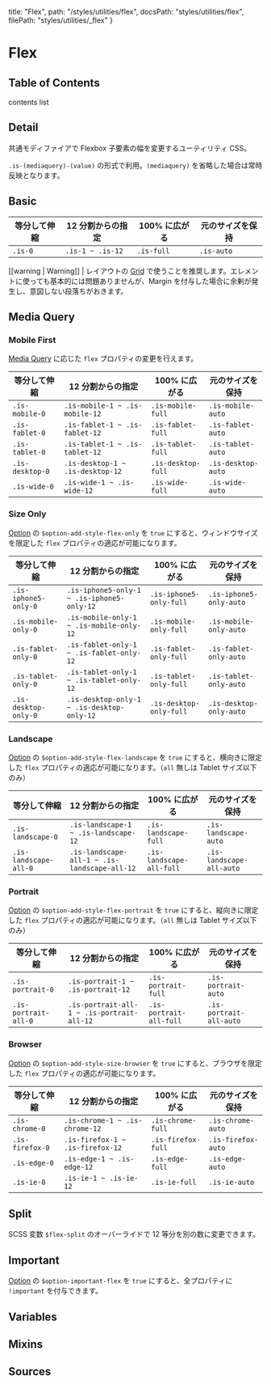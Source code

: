   title: "Flex",
  path: "/styles/utilities/flex",
  docsPath: "styles/utilities/flex",
  filePath: "styles/utilities/_flex"
}


# Flex

## Table of Contents

contents list

## Detail

共通モディファイアで Flexbox 子要素の幅を変更するユーティリティ CSS。

`.is-(mediaquery)-(value)` の形式で利用。`(mediaquery)` を省略した場合は常時反映となります。

## Basic

<PreviewFlexBasic />

| 等分して伸縮 | 12 分割からの指定 | 100% に広がる | 元のサイズを保持 |
| ------------ | ----------------- | ------------- | ---------------- |
| `.is-0`      | `.is-1 ~ .is-12`  | `.is-full`    | `.is-auto`       |

[[warning | Warning]]
| レイアウトの [Grid](/styles/layouts/grid) で使うことを推奨します。エレメントに使っても基本的には問題ありませんが、Margin を付与した場合に余剰が発生し、意図しない段落ちがおきます。

## Media Query

### Mobile First

[Media Query](/configs/mixins/mediaquery) に応じた `flex` プロパティの変更を行えます。

| 等分して伸縮    | 12 分割からの指定                | 100% に広がる      | 元のサイズを保持   |
| --------------- | -------------------------------- | ------------------ | ------------------ |
| `.is-mobile-0`  | `.is-mobile-1 ~ .is-mobile-12`   | `.is-mobile-full`  | `.is-mobile-auto`  |
| `.is-fablet-0`  | `.is-fablet-1 ~ .is-fablet-12`   | `.is-fablet-full`  | `.is-fablet-auto`  |
| `.is-tablet-0`  | `.is-tablet-1 ~ .is-tablet-12`   | `.is-tablet-full`  | `.is-tablet-auto`  |
| `.is-desktop-0` | `.is-desktop-1 ~ .is-desktop-12` | `.is-desktop-full` | `.is-desktop-auto` |
| `.is-wide-0`    | `.is-wide-1 ~ .is-wide-12`       | `.is-wide-full`    | `.is-wide-auto`    |

### Size Only

[Option](/configs/variables/option#option-add-style-xxxx) の `$option-add-style-flex-only` を `true` にすると、ウィンドウサイズを限定した `flex` プロパティの適応が可能になります。

| 等分して伸縮         | 12 分割からの指定                          | 100% に広がる           | 元のサイズを保持        |
| -------------------- | ------------------------------------------ | ----------------------- | ----------------------- |
| `.is-iphone5-only-0` | `.is-iphone5-only-1 ~ .is-iphone5-only-12` | `.is-iphone5-only-full` | `.is-iphone5-only-auto` |
| `.is-mobile-only-0`  | `.is-mobile-only-1 ~ .is-mobile-only-12`   | `.is-mobile-only-full`  | `.is-mobile-only-auto`  |
| `.is-fablet-only-0`  | `.is-fablet-only-1 ~ .is-fablet-only-12`   | `.is-fablet-only-full`  | `.is-fablet-only-auto`  |
| `.is-tablet-only-0`  | `.is-tablet-only-1 ~ .is-tablet-only-12`   | `.is-tablet-only-full`  | `.is-tablet-only-auto`  |
| `.is-desktop-only-0` | `.is-desktop-only-1 ~ .is-desktop-only-12` | `.is-desktop-only-full` | `.is-desktop-only-auto` |

### Landscape

[Option](/configs/variables/option#option-add-style-xxxx) の `$option-add-style-flex-landscape` を `true` にすると、横向きに限定した `flex` プロパティの適応が可能になります。（`all` 無しは Tablet サイズ以下のみ）

| 等分して伸縮          | 12 分割からの指定                            | 100% に広がる            | 元のサイズを保持         |
| --------------------- | -------------------------------------------- | ------------------------ | ------------------------ |
| `.is-landscape-0`     | `.is-landscape-1 ~ .is-landscape-12`         | `.is-landscape-full`     | `.is-landscape-auto`     |
| `.is-landscape-all-0` | `.is-landscape-all-1 ~ .is-landscape-all-12` | `.is-landscape-all-full` | `.is-landscape-all-auto` |

### Portrait

[Option](/configs/variables/option#option-add-style-xxxx) の `$option-add-style-flex-portrait` を `true` にすると、縦向きに限定した `flex` プロパティの適応が可能になります。（`all` 無しは Tablet サイズ以下のみ）

| 等分して伸縮         | 12 分割からの指定                          | 100% に広がる           | 元のサイズを保持        |
| -------------------- | ------------------------------------------ | ----------------------- | ----------------------- |
| `.is-portrait-0`     | `.is-portrait-1 ~ .is-portrait-12`         | `.is-portrait-full`     | `.is-portrait-auto`     |
| `.is-portrait-all-0` | `.is-portrait-all-1 ~ .is-portrait-all-12` | `.is-portrait-all-full` | `.is-portrait-all-auto` |

### Browser

[Option](/configs/variables/option#option-add-style-xxxx) の `$option-add-style-size-browser` を `true` にすると、ブラウザを限定した `flex` プロパティの適応が可能になります。

| 等分して伸縮    | 12 分割からの指定                | 100% に広がる      | 元のサイズを保持   |
| --------------- | -------------------------------- | ------------------ | ------------------ |
| `.is-chrome-0`  | `.is-chrome-1 ~ .is-chrome-12`   | `.is-chrome-full`  | `.is-chrome-auto`  |
| `.is-firefox-0` | `.is-firefox-1 ~ .is-firefox-12` | `.is-firefox-full` | `.is-firefox-auto` |
| `.is-edge-0`    | `.is-edge-1 ~ .is-edge-12`       | `.is-edge-full`    | `.is-edge-auto`    |
| `.is-ie-0`      | `.is-ie-1 ~ .is-ie-12`           | `.is-ie-full`      | `.is-ie-auto`      |

## Split

SCSS 変数 `$flex-split` のオーバーライドで 12 等分を別の数に変更できます。

## Important

[Option](/configs/variables/option#option-important-xxxx) の `$option-important-flex` を `true` にすると、全プロパティに `!important` を付与できます。

## Variables

<PreviewVariablesSingle filePath={meta.filePath} viewCompiled={false} />

## Mixins

<PreviewMixins filePath={meta.filePath} />

## Sources

<PreviewSources
  title={meta.title}
  docsPath={meta.docsPath}
  scssPath={meta.filePath}
/>

